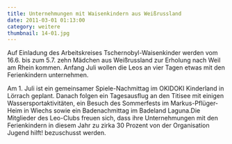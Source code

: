 ```yaml
---
title: Unternehmungen mit Waisenkindern aus Weißrussland
date: 2011-03-01 01:13:00
category: weitere
thumbnail: 14-01.jpg
---
```


Auf Einladung des Arbeitskreises Tschernobyl-Waisenkinder werden vom 16.6. bis zum 5.7. zehn Mädchen aus Weißrussland zur Erholung nach Weil am Rhein kommen. Anfang Juli wollen die Leos an vier Tagen etwas mit den Ferienkindern unternehmen.

Am 1. Juli ist ein gemeinsamer Spiele-Nachmittag im OKIDOKI Kinderland in Lörrach geplant. Danach folgen ein Tagesausflug an den Titisee mit einigen Wassersportaktivitäten, ein Besuch des Sommerfests im Markus-Pflüger-Heim in Wiechs sowie ein Badenachmittag im Badeland Laguna.Die Mitglieder des Leo-Clubs freuen sich, dass ihre Unternehmungen mit den Ferienkindern in diesem Jahr zu zirka 30 Prozent von der Organisation Jugend hilft! bezuschusst werden.
